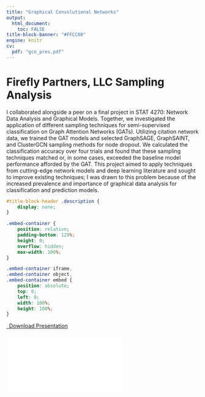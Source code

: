 ```yaml
---
title: "Graphical Convolutional Networks"
output: 
  html_document:
    toc: FALSE
title-block-banner: "#FFCC00"
engine: knitr 
cv:
  pdf: "gcn_pres.pdf"
---
```

# Firefly Partners, LLC Sampling Analysis

I collaborated alongside a peer on a final project in STAT 4270: Network Data Analysis and Graphical Models. Together, we investigated the application of different sampling techniques for semi-supervised classification on Graph Attention Networks (GATs). Utilizing citation network data, we trained the GAT models and selected GraphSAGE, GraphSAINT, and ClusterGCN sampling methods for node dropout. We calculated the classification accuracy over four trials and found that these sampling techniques matched or, in some cases, exceeded the baseline model performance afforded by the GAT. This project aimed to apply techniques from cutting-edge network models and deep learning literature and sought to improve existing techniques; I was drawn to this problem because of the increased prevalence and importance of graphical data analysis for classification and prediction models.

```css
#title-block-header .description {
    display: none;
}
```

```css
.embed-container {
    position: relative;
    padding-bottom: 129%;
    height: 0;
    overflow: hidden;
    max-width: 100%;
}

.embed-container iframe,
.embed-container object,
.embed-container embed {
    position: absolute;
    top: 0;
    left: 0;
    width: 100%;
    height: 100%;
}
```

```{=html}
<p class="text-center">
  <a class="btn btn-primary btn-lg cv-download" href="`r rmarkdown::metadata$cv$pdf`" target="_blank">
    <i class="fa-solid fa-file-arrow-down"></i>&ensp;Download Presentation
  </a>
</p>

<div class="embed-container">
  <iframe src="`r rmarkdown::metadata$cv$pdf`" style="border: 0.5px"></iframe>
</div>
```

